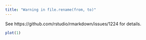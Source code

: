```yaml
---
title: "Warning in file.rename(from, to)"
---
```


See https://github.com/rstudio/rmarkdown/issues/1224 for details.

```r
plot(1)
```

